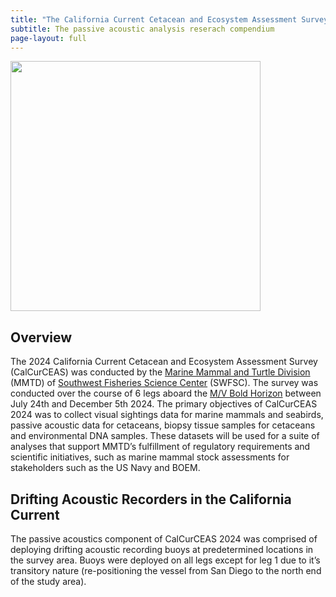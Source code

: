 ```yaml
---
title: "The California Current Cetacean and Ecosystem Assessment Survey (CalCurCEAS)"
subtitle: The passive acoustic analysis reserach compendium
page-layout: full
---
```


![](content/images/CalCurCEAS_logo.JPG){fig-align="center" width="400"}

## Overview 

The 2024 California Current Cetacean and Ecosystem Assessment Survey (CalCurCEAS) was conducted by the [Marine Mammal and Turtle Division](https://www.fisheries.noaa.gov/about/marine-mammal-and-turtle-division-southwest-fisheries-science-center) (MMTD) of [Southwest Fisheries Science Center](https://www.fisheries.noaa.gov/about/southwest-fisheries-science-center) (SWFSC). The survey was conducted over the course of 6 legs aboard the [M/V Bold Horizon](http://www.eclipse.us.com/pdfs/MV_bold_horizon.pdf) between July 24th and December 5th 2024. The primary objectives of CalCurCEAS 2024 was to collect visual sightings data for marine mammals and seabirds, passive acoustic data for cetaceans, biopsy tissue samples for cetaceans and environmental DNA samples. These datasets will be used for a suite of analyses that support MMTD's fulfillment of regulatory requirements and scientific initiatives, such as marine mammal stock assessments for stakeholders such as the US Navy and BOEM.

## Drifting Acoustic Recorders in the California Current

The passive acoustics component of CalCurCEAS 2024 was comprised of deploying drifting acoustic recording buoys at predetermined locations in the survey area. Buoys were deployed on all legs except for leg 1 due to it's transitory nature (re-positioning the vessel from San Diego to the north end of the study area).
